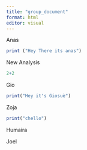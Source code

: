 ```yaml
---
title: "group_document"
format: html
editor: visual
---
```


Anas

```r
print ("Hey There its anas")
```

New Analysis

```r
2+2
```

Gio

```r
print("Hey it's Giosuè")
```

Zoja

```r
print("chello")
```

Humaira

Joel
